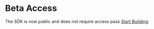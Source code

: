 # Beta Access

The SDK is now public and does not require access pass [Start Building](/build/zero-to-one/getting-started).
